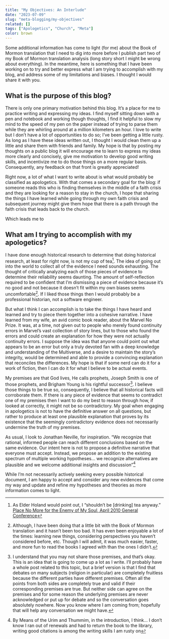 ```yaml
---
title: "My Objectives: An Interlude"
date: "2023-07-09"
slug: "meta-blogging/my-objectives"
related: []
tags: ["Apologetics", "Church", "Meta"]
color: brown
---
```


Some additional information has come to light (for me) about the Book of Mormon
translation that I need to dig into more before I publish part two of my Book of
Mormon translation analysis (long story short I might be wrong about
everything). In the meantime, here is something that I have been working on to
try and better express what I am trying to accomplish with my blog, and address
some of my limitations and biases. I thought I would share it with you.

## What is the purpose of this blog?

There is only one primary motivation behind this blog. It’s a place for me to
practice writing and expressing my ideas. I find myself sitting down with a pen
and notebook and working though thoughts, I find it helpful to slow my mind to
the speed of my pen on the paper instead of trying to parse them while they are
whirling around at a million kilometers an hour. I love to write but I don’t
have a lot of opportunities to do so; I’ve been getting a little rusty. As long
as I have these ideas written out, I thought I would clean them up a little and
share them with friends and family. My hope is that by posting my thoughts on a
public blog it will encourage me to learn to express my ideas more clearly and
concisely, give me motivation to develop good writing skills, and incentivize me
to do those things on a more regular basis. Consequently, any feedback on that
front is greatly appreciated!

Right now, a lot of what I want to write about is what would probably be
classified as apologetics. With that comes a secondary goal for the blog: if
someone reads this who is finding themselves in the middle of a faith crisis and
they are looking for a reason to stay in the church, I hope that sharing the
things I have learned while going through my own faith crisis and subsequent
journey might give them hope that there is a path through the faith crisis that
leads back to the church.

Which leads me to

## What am I trying to accomplish with my apologetics?

I have done enough historical research to determine that doing historical
research, at least for right now, is not my cup of tea[^tea]. The idea of going
out into the world to collect all of the evidence I need sounds exhausting. The
thought of critically analyzing each of those pieces of evidence to determine
their reliability seems daunting. The amount of self-reflection required to be
confident that I’m dismissing a piece of evidence because it’s no good and not
because it doesn’t fit within my own biases seems
uncomfortable[^history-and-me]. If I liked those things then I would probably be
a professional historian, not a software engineer.

[^tea]:
    As Elder Holand would point out, I “shouldn’t be [drinking] tea anyway.”
    [Place No More for the Enemy of My Soul, April 2010 General
    Conference](https://www.churchofjesuschrist.org/study/general-conference/2010/04/place-no-more-for-the-enemy-of-my-soul?lang=eng)

[^history-and-me]:
    Although, I have been doing that a little bit with the Book
    of Mormon translation and it hasn’t been too bad. It has even been enjoyable a
    lot of the times: learning new things, considering perspectives you haven’t
    considered before, etc. Though I will admit, it was much easier, faster, and
    more fun to read the books I agreed with than the ones I didn’t.

But what I think I can accomplish is to take the things I have heard and learned
and try to piece them together into a cohesive narrative. I have learned from my
wife, an avid comic book reader, about the Marvel No Prize. It was, at a time,
not given out to people who merely found continuity errors in Marvel’s vast
collection of story lines, but to those who found the errors and could create an
explanation for how they were not actually continuity errors. I suppose the idea
was that anyone could point out what appears to be an error but only a truly
devoted fan with a deep knowledge and understanding of the Multiverse, and a
desire to maintain the story’s integrity, would be determined and able to
provide a convincing explanation that reconciles the differences. My hope is
that if some nerd can do it for a work of fiction, then I can do it for what I
believe to be actual events.

My premises are that God lives, He calls prophets, Joseph Smith is one of those
prophets, and Brigham Young is his rightful successor[^premises]. I believe
those things to be true so, consequently, I believe that all historical facts
will corroborate them. If there is any piece of evidence that seems to
contradict one of my premises then I want to do my best to reason through how,
if looked at correctly, it might not be so contradictory. My goal when engaging
in apologetics is not to have the definitive answer on all questions, but rather
to produce at least one plausible explanation that proves by its existence that
the seemingly contradictory evidence does not necessarily undermine the truth of
my premises.

[^premises]:
    I understand that you may not share those premises, and that’s okay. This is
    an idea that is going to come up a lot as I write. I’ll probably have a
    whole post related to this topic, but a brief version is that I find that
    debates on many subjects (religion in particular) are completely fruitless
    because the different parties have different premises. Often all the points
    from both sides are completely true and valid if their corresponding
    premises are true. But neither side can agree on the premises and for some
    reason the underlying premises are never acknowledged or put up for debate
    and so the conversation goes absolutely nowhere. Now you know where I am
    coming from; hopefully that will help any conversation we might have.

As usual, I look to Jonathan Neville, for inspiration. “We recognize that
rational, informed people can reach different conclusions based on the same
evidence. Our intent here is not to propose a definitive narrative that everyone
must accept. Instead, we propose an addition to the existing spectrum of
multiple working hypotheses… we recognize alternatives are plausible and we
welcome additional insights and discussion”[^by-means-of-u&t]

[^by-means-of-u&t]:
    By Means of the Urim and Thummim, in the introduction, I think… I don’t know
    I ran out of renewals and had to return the book to the library, writing
    good citations is among the writing skills I am rusty on

While I’m not necessarily actively seeking every possible historical document, I
am happy to accept and consider any new evidences that come my way and update
and refine my hypotheses and theories as more information comes to light.
